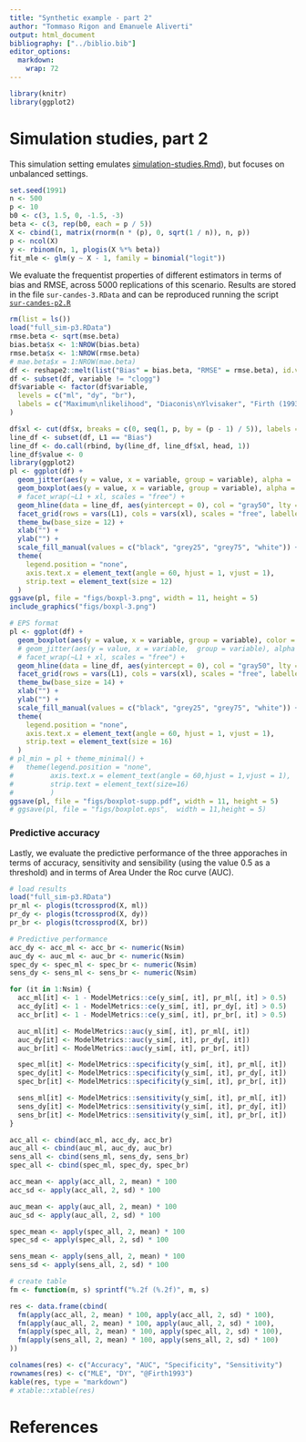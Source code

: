 ```yaml
---
title: "Synthetic example - part 2"
author: "Tommaso Rigon and Emanuele Aliverti"
output: html_document
bibliography: ["../biblio.bib"]
editor_options: 
  markdown: 
    wrap: 72
---
```


```r
library(knitr)
library(ggplot2)
```

# Simulation studies, part 2

This simulation setting emulates [simulation-studies.Rmd](https://github.com/tommasorigon/logistic-bias-reduction/blob/main/HIGH-DIMENSIONAL-SYNTHETIC/simulation-studies.Rmd)), but focuses on unbalanced settings.


```r
set.seed(1991)
n <- 500
p <- 10
b0 <- c(3, 1.5, 0, -1.5, -3)
beta <- c(3, rep(b0, each = p / 5))
X <- cbind(1, matrix(rnorm(n * (p), 0, sqrt(1 / n)), n, p))
p <- ncol(X)
y <- rbinom(n, 1, plogis(X %*% beta))
fit_mle <- glm(y ~ X - 1, family = binomial("logit"))
```

We evaluate the frequentist properties of different estimators in terms of
bias and RMSE, across 5000 replications of this scenario. Results are
stored in the file `sur-candes-3.RData` and can be reproduced running the
script
[`sur-candes-p2.R`](https://github.com/tommasorigon/logistic-bias-reduction/blob/main/HIGH-DIMENSIONAL-SYNTHETIC/sur-candes-p2.R)

```r
rm(list = ls())
load("full_sim-p3.RData")
rmse.beta <- sqrt(mse.beta)
bias.beta$x <- 1:NROW(bias.beta)
rmse.beta$x <- 1:NROW(rmse.beta)
# mae.beta$x = 1:NROW(mae.beta)
df <- reshape2::melt(list("Bias" = bias.beta, "RMSE" = rmse.beta), id.var = "x")
df <- subset(df, variable != "clogg")
df$variable <- factor(df$variable,
  levels = c("ml", "dy", "br"),
  labels = c("Maximum\nlikelihood", "Diaconis\nYlvisaker", "Firth (1993)"), ord = T
)

df$xl <- cut(df$x, breaks = c(0, seq(1, p, by = (p - 1) / 5)), labels = paste0("beta==", c("Int.","3", "3/2", "0", "-3/2", "-3")))
line_df <- subset(df, L1 == "Bias")
line_df <- do.call(rbind, by(line_df, line_df$xl, head, 1))
line_df$value <- 0
library(ggplot2)
pl <- ggplot(df) +
  geom_jitter(aes(y = value, x = variable, group = variable), alpha = .5) +
  geom_boxplot(aes(y = value, x = variable, group = variable), alpha = .8, color = "gray50") +
  # facet_wrap(~L1 + xl, scales = "free") +
  geom_hline(data = line_df, aes(yintercept = 0), col = "gray50", lty = 3) +
  facet_grid(rows = vars(L1), cols = vars(xl), scales = "free", labeller = label_parsed) +
  theme_bw(base_size = 12) +
  xlab("") +
  ylab("") +
  scale_fill_manual(values = c("black", "grey25", "grey75", "white")) +
  theme(
    legend.position = "none",
    axis.text.x = element_text(angle = 60, hjust = 1, vjust = 1),
    strip.text = element_text(size = 12)
  )
ggsave(pl, file = "figs/boxpl-3.png", width = 11, height = 5)
include_graphics("figs/boxpl-3.png")
```

```r
# EPS format
pl <- ggplot(df) +
  geom_boxplot(aes(y = value, x = variable, group = variable), color = "gray50") +
  # geom_jitter(aes(y = value, x = variable,  group = variable), alpha = .2, color = "gray") +
  # facet_wrap(~L1 + xl, scales = "free") +
  geom_hline(data = line_df, aes(yintercept = 0), col = "gray50", lty = 3) +
  facet_grid(rows = vars(L1), cols = vars(xl), scales = "free", labeller = label_parsed) +
  theme_bw(base_size = 14) +
  xlab("") +
  ylab("") +
  scale_fill_manual(values = c("black", "grey25", "grey75", "white")) +
  theme(
    legend.position = "none",
    axis.text.x = element_text(angle = 60, hjust = 1, vjust = 1),
    strip.text = element_text(size = 16)
  )
# pl_min = pl + theme_minimal() +
#   theme(legend.position = "none",
#         axis.text.x = element_text(angle = 60,hjust = 1,vjust = 1),
#         strip.text = element_text(size=16)
#         )
ggsave(pl, file = "figs/boxplot-supp.pdf", width = 11, height = 5)
# ggsave(pl, file = "figs/boxplot.eps",  width = 11,height = 5)
```

### Predictive accuracy
Lastly, we evaluate the predictive performance of the three apporaches in terms of accuracy, sensitivity and sensibility (using the value $0.5$ as a threshold) and in terms of Area Under the Roc curve (AUC).
```r
# load results
load("full_sim-p3.RData")
pr_ml <- plogis(tcrossprod(X, ml))
pr_dy <- plogis(tcrossprod(X, dy))
pr_br <- plogis(tcrossprod(X, br))

# Predictive performance
acc_dy <- acc_ml <- acc_br <- numeric(Nsim)
auc_dy <- auc_ml <- auc_br <- numeric(Nsim)
spec_dy <- spec_ml <- spec_br <- numeric(Nsim)
sens_dy <- sens_ml <- sens_br <- numeric(Nsim)

for (it in 1:Nsim) {
  acc_ml[it] <- 1 - ModelMetrics::ce(y_sim[, it], pr_ml[, it] > 0.5)
  acc_dy[it] <- 1 - ModelMetrics::ce(y_sim[, it], pr_dy[, it] > 0.5)
  acc_br[it] <- 1 - ModelMetrics::ce(y_sim[, it], pr_br[, it] > 0.5)

  auc_ml[it] <- ModelMetrics::auc(y_sim[, it], pr_ml[, it])
  auc_dy[it] <- ModelMetrics::auc(y_sim[, it], pr_dy[, it])
  auc_br[it] <- ModelMetrics::auc(y_sim[, it], pr_br[, it])

  spec_ml[it] <- ModelMetrics::specificity(y_sim[, it], pr_ml[, it])
  spec_dy[it] <- ModelMetrics::specificity(y_sim[, it], pr_dy[, it])
  spec_br[it] <- ModelMetrics::specificity(y_sim[, it], pr_br[, it])

  sens_ml[it] <- ModelMetrics::sensitivity(y_sim[, it], pr_ml[, it])
  sens_dy[it] <- ModelMetrics::sensitivity(y_sim[, it], pr_dy[, it])
  sens_br[it] <- ModelMetrics::sensitivity(y_sim[, it], pr_br[, it])
}

acc_all <- cbind(acc_ml, acc_dy, acc_br)
auc_all <- cbind(auc_ml, auc_dy, auc_br)
sens_all <- cbind(sens_ml, sens_dy, sens_br)
spec_all <- cbind(spec_ml, spec_dy, spec_br)

acc_mean <- apply(acc_all, 2, mean) * 100
acc_sd <- apply(acc_all, 2, sd) * 100

auc_mean <- apply(auc_all, 2, mean) * 100
auc_sd <- apply(auc_all, 2, sd) * 100

spec_mean <- apply(spec_all, 2, mean) * 100
spec_sd <- apply(spec_all, 2, sd) * 100

sens_mean <- apply(sens_all, 2, mean) * 100
sens_sd <- apply(sens_all, 2, sd) * 100

# create table
fm <- function(m, s) sprintf("%.2f (%.2f)", m, s)

res <- data.frame(cbind(
  fm(apply(acc_all, 2, mean) * 100, apply(acc_all, 2, sd) * 100),
  fm(apply(auc_all, 2, mean) * 100, apply(auc_all, 2, sd) * 100),
  fm(apply(spec_all, 2, mean) * 100, apply(spec_all, 2, sd) * 100),
  fm(apply(sens_all, 2, mean) * 100, apply(sens_all, 2, sd) * 100)
))

colnames(res) <- c("Accuracy", "AUC", "Specificity", "Sensitivity")
rownames(res) <- c("MLE", "DY", "@Firth1993")
kable(res, type = "markdown")
# xtable::xtable(res)
```

# References
